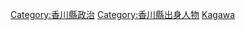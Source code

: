 {{日本行政區劃分類導航|政治人物}}

[[Category:香川縣政治|Category:香川縣政治]]
[[Category:香川縣出身人物|Category:香川縣出身人物]]
[[Category:日本各都道府縣政治人物|Kagawa]]